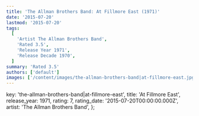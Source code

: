 ```yaml
---
title: 'The Allman Brothers Band: At Fillmore East (1971)'
date: '2015-07-20'
lastmod: '2015-07-20'
tags:
  [
    'Artist The Allman Brothers Band',
    'Rated 3.5',
    'Release Year 1971',
    'Release Decade 1970',
  ]
summary: 'Rated 3.5'
authors: ['default']
images: ['/content/images/the-allman-brothers-band|at-fillmore-east.jpg']
---
```


  key: 'the-allman-brothers-band|at-fillmore-east',
  title: 'At Fillmore East',
  release_year: 1971,
  rating: 7,
  rating_date: '2015-07-20T00:00:00.000Z',
  artist: 'The Allman Brothers Band',
};

<MusicRating data={data} />
